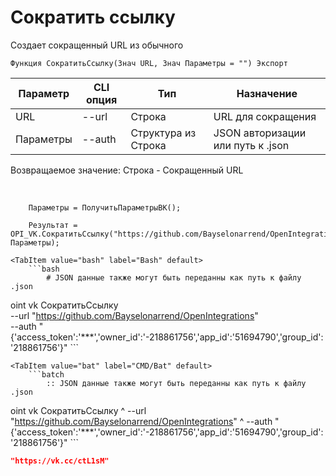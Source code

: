 ﻿---
sidebar_position: 5
---


# Сократить ссылку
 Создает сокращенный URL из обычного



`Функция СократитьСсылку(Знач URL, Знач Параметры = "") Экспорт`

  | Параметр | CLI опция | Тип | Назначение |
  |-|-|-|-|
  | URL | --url | Строка | URL для сокращения |
  | Параметры | --auth | Структура из Строка | JSON авторизации или путь к .json |

  
  Возвращаемое значение:  Строка - Сокращенный URL

<br/>




```bsl title="Пример кода"
    Параметры = ПолучитьПараметрыВК();

    Результат = OPI_VK.СократитьСсылку("https://github.com/Bayselonarrend/OpenIntegrations", Параметры);
```
    

 <Tabs>
  
    <TabItem value="bash" label="Bash" default>
        ```bash
            # JSON данные также могут быть переданны как путь к файлу .json

oint vk СократитьСсылку \
              --url "https://github.com/Bayselonarrend/OpenIntegrations" \
              --auth "{'access_token':'***','owner_id':'-218861756','app_id':'51694790','group_id':'218861756'}"
        ```
    </TabItem>
  
    <TabItem value="bat" label="CMD/Bat" default>
        ```batch
            :: JSON данные также могут быть переданны как путь к файлу .json

oint vk СократитьСсылку ^
              --url "https://github.com/Bayselonarrend/OpenIntegrations" ^
              --auth "{'access_token':'***','owner_id':'-218861756','app_id':'51694790','group_id':'218861756'}"
        ```
    </TabItem>
</Tabs>


```json title="Результат"
"https://vk.cc/ctL1sM"
```
